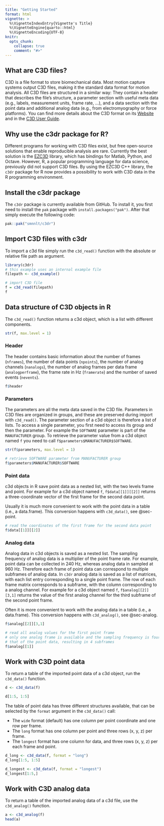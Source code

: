 ```yaml
---
title: "Getting Started"
format: html
vignette: >
  %\VignetteIndexEntry{Vignette's Title}
  %\VignetteEngine{quarto::html}
  %\VignetteEncoding{UTF-8}
knitr:
  opts_chunk: 
    collapse: true
    comment: "#>" 
---
```


## What are C3D files?

C3D is a file format to store biomechanical data. Most motion capture systems output C3D files, making it the standard data format for motion analysis. All C3D files are structured in a similar way: They contain a header that describes the file's structure, a parameter section with useful meta data (e.g., labels, measurement units, frame rate, ...), and a data section with the point data and additional analog data (e.g., from electromyography or force platforms). You can find more details about the C3D format on its [Website](https://www.c3d.org/index.html) and in the [C3D User Guide](https://www.c3d.org/docs/C3D_User_Guide.pdf).

## Why use the c3dr package for R?

Different programs for working with C3D files exist, but free open-source solutions that enable reproducible analysis are rare. Currently the best solution is the [EZC3D](https://github.com/pyomeca/ezc3d) library, which has bindings for Matlab, Python, and Octave. However, R, a popular programming language for data science, previously did not support C3D files. By using the EZC3D C++ library, the `c3dr` package for R now provides a possibility to work with C3D data in the R programming environment.

## Install the c3dr package

The `c3dr` package is currently available from GitHub. To install it, you first need to install the `pak` package with `install.packages("pak")`. After that simply execute the following code:

```r
pak::pak("smnnlt/c3dr")
```

## Import C3D files with c3dr

To import a c3d file simply run the `c3d_read()` function with the absolute or relative file path as argument.

```r
library(c3dr)
# this example uses an internal example file
filepath <- c3d_example()

# import C3D file
f = c3d_read(filepath)
f
```

## Data structure of C3D objects in R

The `c3d_read()` function returns a c3d object, which is a list with different components.

```r
str(f, max.level = 1)
```

### Header

The header contains basic information about the number of frames (`nframes`), the number of data points (`npoints`), the number of analog channels (`nanalogs`), the number of analog frames per data frame (`analogperframe`), the frame rate in Hz (`framerate`) and the number of saved events (`nevents`).

```r
f$header
```

### Parameters

The parameters are all the meta data saved in the C3D file. Parameters in C3D files are organized in groups, and these are preserved during import with `c3d_read()`. The parameter section of a c3d object is therefore a list of lists. To access a single parameter, you first need to access its group and then the parameter. For example the `SOFTWARE` parameter is part of the `MANUFACTURER` group. To retrieve the parameter value from a c3d object named `f` you need to call `f$parameters$MANUFACTURER$SOFTWARE`.

```r
str(f$parameters, max.level = 1)

# retrieve SOFTWARE parameter from MANUFACTURER group
f$parameters$MANUFACTURER$SOFTWARE
```

### Point data

c3d objects in R save point data as a nested list, with the two levels frame and point. For example for a c3d object named `f`, `f$data[[1]][[2]]` returns a three-coordinate vector of the first frame for the second data point.

Usually it is much more convenient to work with the point data in a table (i.e., a data.frame). This conversion happens with `c3d_data()`, see @sec-point.

```r
# read the coordinates of the first frame for the second data point
f$data[[1]][[2]]
```

### Analog data

Analog data in c3d objects is saved as a nested list. The sampling frequency of analog data is a multiplier of the point frame rate. For example, point data can be collected in 240 Hz, whereas analog data in sampled at 960 Hz. Therefore each frame of point data can correspond to multiple subframes of analog data. In `c3dr` analog data is saved as a list of matrices, with each list entry corresponding to a single point frame. The row of each frame matrix corresponds to a subframe, with the column corresponding to a analog channel. For example for a c3d object named `f`, `f$analog[[2]][3,1]` returns the value of the first analog channel for the third subframe of the second point frame.

Often it is more convenient to work with the analog data in a table (i.e., a data.frame). This conversion happens with `c3d_analog()`, see @sec-analog.

```r
f$analog[[2]][3,1]

# read all analog values for the first point frame
# only one analog frame is available and the sampling frequency is four times 
# that of the point data, resulting in 4 subframes
f$analog[[1]]
```

## Work with C3D point data {#sec-point}

To return a table of the imported point data of a c3d object, run the `c3d_data()` function.

```r
d <- c3d_data(f)

d[1:5, 1:5]
```

The table of point data has three different structures available, that can be selected by the `format` argument in the `c3d_data()` call: 

- The `wide` format (default) has one column per point coordinate and one row per frame.
- The `long` format has one column per point and three rows (x, y, z) per frame.
- The `longest` format has one column for data, and three rows (x, y, z) per each frame and point.

```r
d_long <- c3d_data(f, format = "long")
d_long[1:5, 1:5]

d_longest <- c3d_data(f, format = "longest")
d_longest[1:5,]
```

## Work with C3D analog data {#sec-analog}

To return a table of the imported analog data of a c3d file, use the `c3d_analog()` function.

```r
a <- c3d_analog(f)
head(a)
```

